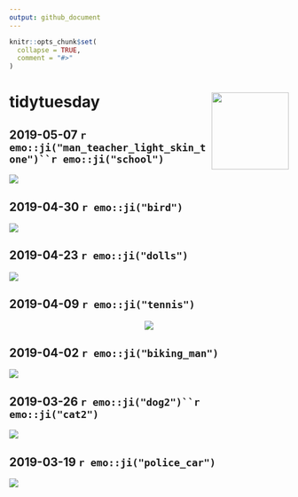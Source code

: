 ```yaml
---
output: github_document
---
```


<!-- README.md is generated from README.Rmd. Please edit that file -->

```r
knitr::opts_chunk$set(
  collapse = TRUE,
  comment = "#>"
)
```


# tidytuesday <a href='https://github.com/rfordatascience/tidytuesday' target='_blank'><img src='tt_hex.png' align="right" height="139" /></a>

## 2019-05-07 `r emo::ji("man_teacher_light_skin_tone")``r emo::ji("school")`

<img src="plots/plot_2019-05-07.png" align="center"/>

## 2019-04-30 `r emo::ji("bird")`

<img src="plots/plot_2019-04-30.png" align="center"/>

## 2019-04-23 `r emo::ji("dolls")`

<img src="plots/plot_2019-04-23.png" align="center"/>

## 2019-04-09 `r emo::ji("tennis")`

<center>
<img src="plots/plot_2019-04-09.gif" align="center"/>
</center>

## 2019-04-02 `r emo::ji("biking_man")`

<img src="plots/plot_2019-04-02.png" align="center"/>

## 2019-03-26 `r emo::ji("dog2")``r emo::ji("cat2")`

<img src="plots/plot_2019-03-26.png" align="center"/>

## 2019-03-19 `r emo::ji("police_car")`

<img src="plots/plot_2019-03-19.png" align="center"/>
